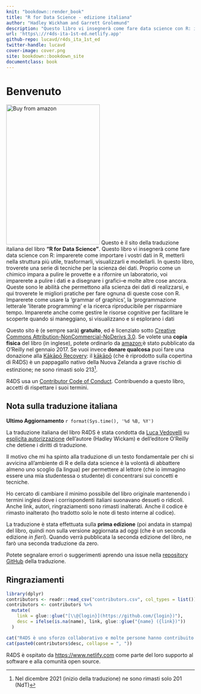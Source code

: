 ```yaml
---
knit: "bookdown::render_book"
title: "R for Data Science - edizione italiana"
author: "Hadley Wickham and Garrett Grolemund"
description: "Questo libro vi insegnerà come fare data science con R: imparerete come importare i vostri dati in R, metterli nella struttura più utile, trasformarli, visualizzarli e modellarli. In questo libro, troverete una serie di tecniche per la scienza dei dati. Proprio come un chimico impara a pulire le provette e a rifornire un laboratorio, voi imparerete a pulire i dati e a disegnare i grafici--e molte altre cose ancora. Queste sono le abilità che permettono alla scienza dei dati di realizzarsi, e qui troverete le migliori pratiche per fare ognuna di queste cose con R. Imparerete come usare la 'grammar of graphics', la 'programmazione letterale 'literate programming' e la ricerca riproducibile per risparmiare tempo. Imparerete anche come gestire le risorse cognitive per facilitare le scoperte quando si maneggiano, si visualizzano e si esplorano i dati"
url: 'https\://r4ds-ita-1st-ed.netlify.app'
github-repo: lucavd/r4ds_ita_1st_ed
twitter-handle: lucavd
cover-image: cover.png
site: bookdown::bookdown_site
documentclass: book
---
```


# Benvenuto {.unnumbered}

<a href="http://amzn.to/2aHLAQ1"><img src="cover.png" alt="Buy from amazon" class="cover" width="250" height="375"/></a> Questo è il sito della traduzione italiana del libro **"R for Data Science"**. Questo libro vi insegnerà come fare data science con R: imparerete come importare i vostri dati in R, metterli nella struttura più utile, trasformarli, visualizzarli e modellarli. In questo libro, troverete una serie di tecniche per la scienza dei dati. Proprio come un chimico impara a pulire le provette e a rifornire un laboratorio, voi imparerete a pulire i dati e a disegnare i grafici--e molte altre cose ancora. Queste sono le abilità che permettono alla scienza dei dati di realizzarsi, e qui troverete le migliori pratiche per fare ognuna di queste cose con R. Imparerete come usare la 'grammar of graphics', la 'programmazione letterale 'literate programming' e la ricerca riproducibile per risparmiare tempo. Imparerete anche come gestire le risorse cognitive per facilitare le scoperte quando si maneggiano, si visualizzano e si esplorano i dati

Questo sito è (e sempre sarà) **gratuito**, ed è licenziato sotto [Creative Commons Attribution-NonCommercial-NoDerivs 3.0](http://creativecommons.org/licenses/by-nc-nd/3.0/us/). Se volete una **copia fisica** del libro (in inglese), potete ordinarlo da [amazon](http://amzn.to/2aHLAQ1);è stato pubblicato da O'Reilly nel gennaio 2017. Se vuoi invece **donare qualcosa** puoi fare una donazione alla [Kākāpō Recovery](https://www.doc.govt.nz/kakapo-donate): il [kākāpō](https://www.youtube.com/watch?v=9T1vfsHYiKY) (che è riprodotto sulla copertina di R4DS) è un pappagallo nativo della Nuova Zelanda a grave rischio di estinzione; ne sono rimasti solo 213[^index-1].

[^index-1]: Nel dicembre 2021 (inizio della traduzione) ne sono rimasti solo 201 (NdT)

R4DS usa un [Contributor Code of Conduct](https://contributor-covenant.org/version/2/0/CODE_OF_CONDUCT.html). Contribuendo a questo libro, accetti di rispettare i suoi termini.

## Nota sulla traduzione italiana {.unnumbered}


**Ultimo Aggiornamento** `r format(Sys.time(), '%d %B, %Y')`

La traduzione italiana del libro R4DS è stata condotta da [Luca Vedovelli](https://lucavd.netlify.app/) su [esplicita autorizzazione]{.ul} dell'autore (Hadley Wickam) e dell'editore O'Reilly che detiene i diritti di traduzione.

Il motivo che mi ha spinto alla traduzione di un testo fondamentale per chi si avvicina all'ambiente di R e della data science è la volontà di abbattere almeno uno scoglio (la lingua) per permettere al lettore (che io immagino essere una mia studentessa o studente) di concentrarsi sui concetti e tecniche.

Ho cercato di cambiare il minimo possibile del libro originale mantenendo i termini inglesi dove i corrispondenti italiani suonavano desueti o ridicoli. Anche link, autori, ringraziamenti sono rimasti inalterati. Anche il codice è rimasto inalterato (ho tradotto solo le note di testo interne al codice).

La traduzione è stata effettuata sulla **prima edizione** (poi andata in stampa) del libro, quindi non sulla versione aggiornata ad oggi (che è un seconda edizione *in fieri*). Quando verrà pubblicata la seconda edizione del libro, ne farò una seconda traduzione da zero.

Potete segnalare errori o suggerimenti aprendo una issue nella [repository GitHub](https://github.com/lucavd/r4ds_ita_1st_ed) della traduzione.

## Ringraziamenti {.unnumbered}

```r
library(dplyr)
contributors <- readr::read_csv("contributors.csv", col_types = list())
contributors <- contributors %>% 
  mutate(
    link = glue::glue("[\\@{login}](https://github.com/{login})"),
    desc = ifelse(is.na(name), link, glue::glue("{name} ({link})"))
  )

cat("R4DS è uno sforzo collaborativo e molte persone hanno contribuito con correzioni e miglioramenti via pull request: ")
cat(paste0(contributors$desc, collapse = ", "))
```

R4DS è ospitato da <https://www.netlify.com> come parte del loro supporto al software e alla comunità open source.

